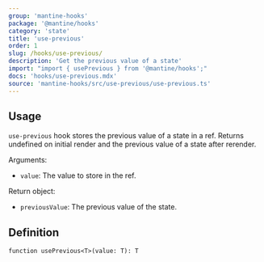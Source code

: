 ```yaml
---
group: 'mantine-hooks'
package: '@mantine/hooks'
category: 'state'
title: 'use-previous'
order: 1
slug: /hooks/use-previous/
description: 'Get the previous value of a state'
import: "import { usePrevious } from '@mantine/hooks';"
docs: 'hooks/use-previous.mdx'
source: 'mantine-hooks/src/use-previous/use-previous.ts'
---
```


## Usage

`use-previous` hook stores the previous value of a state in a ref. Returns undefined on initial render and the previous value of a state after rerender.

Arguments:

- `value`: The value to store in the ref.

Return object:

- `previousValue`: The previous value of the state.

## Definition

```tsx
function usePrevious<T>(value: T): T
```
